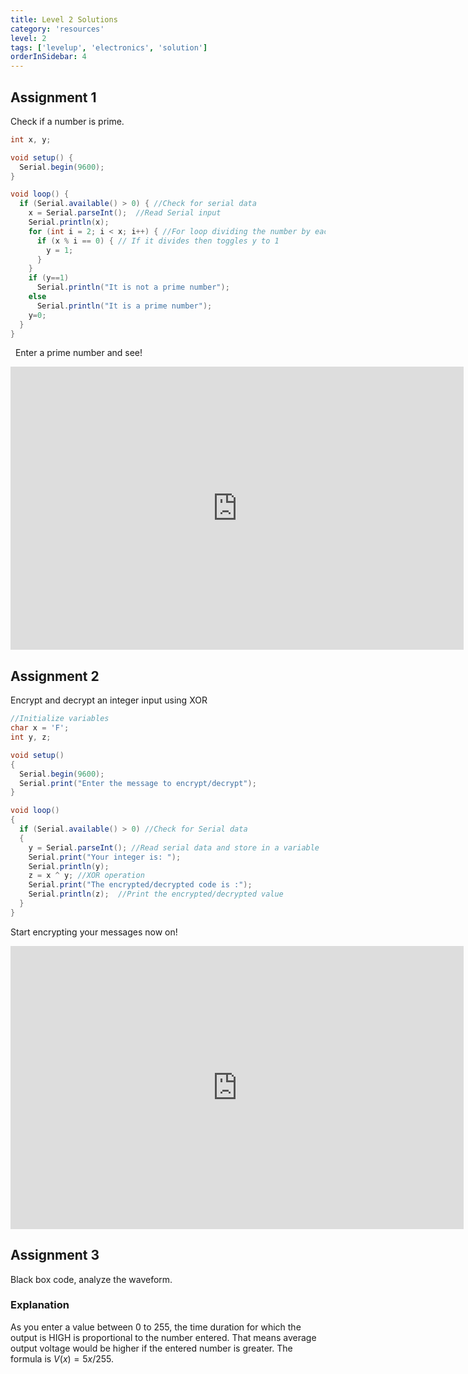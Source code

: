 ```yaml
---
title: Level 2 Solutions
category: 'resources'
level: 2
tags: ['levelup', 'electronics', 'solution']
orderInSidebar: 4
---
```


<TOCInline toc={props.toc} toHeading={2} asDisclosure />

## Assignment 1

Check if a number is prime.

```java
int x, y;

void setup() {
  Serial.begin(9600);
}

void loop() {
  if (Serial.available() > 0) { //Check for serial data
    x = Serial.parseInt();  //Read Serial input
    Serial.println(x);
	for (int i = 2; i < x; i++) { //For loop dividing the number by each number between 0 and itself
      if (x % i == 0) { // If it divides then toggles y to 1
		y = 1;
	  }
    }
    if (y==1)
      Serial.println("It is not a prime number");
    else
      Serial.println("It is a prime number");
    y=0;
  }
}
```

&nbsp;
Enter a prime number and see!

<iframe
  width="725"
  height="453"
  src="https://www.tinkercad.com/embed/0BT5juFv1NO?editbtn=1"
  frameBorder="0"
  marginWidth="0"
  marginHeight="0"
  scrolling="no"
></iframe>

## Assignment 2

Encrypt and decrypt an integer input using XOR

```java
//Initialize variables
char x = 'F';
int y, z;

void setup()
{
  Serial.begin(9600);
  Serial.print("Enter the message to encrypt/decrypt");
}

void loop()
{
  if (Serial.available() > 0) //Check for Serial data
  {
    y = Serial.parseInt(); //Read serial data and store in a variable
    Serial.print("Your integer is: ");
    Serial.println(y);
    z = x ^ y; //XOR operation
    Serial.print("The encrypted/decrypted code is :");
    Serial.println(z);  //Print the encrypted/decrypted value
  }
}
```

Start encrypting your messages now on!

<iframe
  width="725"
  height="453"
  src="https://www.tinkercad.com/embed/fVCIdFr3sp6?editbtn=1"
  frameBorder="0"
  marginWidth="0"
  marginHeight="0"
  scrolling="no"
></iframe>

## Assignment 3

Black box code, analyze the waveform.
&nbsp;

### Explanation

As you enter a value between 0 to 255, the time duration for which the output is HIGH is proportional to the number entered. That means average output voltage would be higher if the entered number is greater. The formula is $V(x)=5x/255$.
